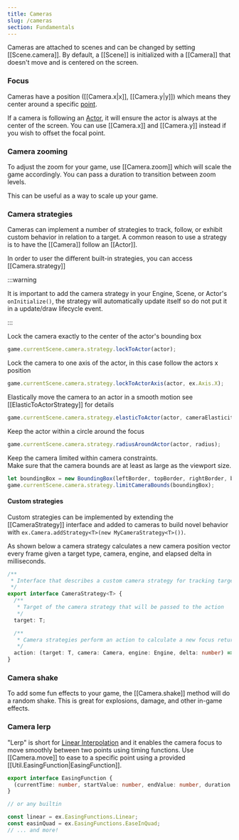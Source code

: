 ```yaml
---
title: Cameras
slug: /cameras
section: Fundamentals
---
```


Cameras are attached to scenes and can be changed by
setting [[Scene.camera]]. By default, a [[Scene]] is initialized with a
[[Camera]] that doesn't move and is centered on the screen.

### Focus

Cameras have a position ([[Camera.x|x]], [[Camera.y|y]]) which means they center around a specific
[point](/docs/math#vectors).

If a camera is following an [Actor](/docs/actors), it will ensure the actor is always at the
center of the screen. You can use [[Camera.x]] and [[Camera.y]] instead if you wish to
offset the focal point.

### Camera zooming

To adjust the zoom for your game, use [[Camera.zoom]] which will scale the
game accordingly. You can pass a duration to transition between zoom levels.

This can be useful as a way to scale up your game.

### Camera strategies

Cameras can implement a number of strategies to track, follow, or exhibit custom behavior in relation to a target. A common reason to use a
strategy is to have the [[Camera]] follow an [[Actor]].

In order to user the different built-in strategies, you can access [[Camera.strategy]]

:::warning

It is important to add the camera strategy in your Engine, Scene, or Actor's `onInitialize()`, the strategy will automatically update itself so do not put it in a update/draw lifecycle event.

:::

Lock the camera exactly to the center of the actor's bounding box

```typescript
game.currentScene.camera.strategy.lockToActor(actor);
```

Lock the camera to one axis of the actor, in this case follow the actors x position

```typescript
game.currentScene.camera.strategy.lockToActorAxis(actor, ex.Axis.X);
```

Elastically move the camera to an actor in a smooth motion see [[ElasticToActorStrategy]] for details

```typescript
game.currentScene.camera.strategy.elasticToActor(actor, cameraElasticity, cameraFriction);
```

Keep the actor within a circle around the focus

```typescript
game.currentScene.camera.strategy.radiusAroundActor(actor, radius);
```

Keep the camera limited within camera constraints.  
Make sure that the camera bounds are at least as large as the viewport size.

```typescript
let boundingBox = new BoundingBox(leftBorder, topBorder, rightBorder, bottomBorder);
game.currentScene.camera.strategy.limitCameraBounds(boundingBox);
```

#### Custom strategies

Custom strategies can be implemented by extending the [[CameraStrategy]] interface and added to cameras to build novel behavior with `ex.Camera.addStrategy<T>(new MyCameraStrategy<T>())`.

As shown below a camera strategy calculates a new camera position vector every frame given a target type, camera, engine, and elapsed delta in milliseconds.

```typescript
/**
 * Interface that describes a custom camera strategy for tracking targets
 */
export interface CameraStrategy<T> {
  /**
   * Target of the camera strategy that will be passed to the action
   */
  target: T;

  /**
   * Camera strategies perform an action to calculate a new focus returned out of the strategy
   */
  action: (target: T, camera: Camera, engine: Engine, delta: number) => Vector;
}
```

### Camera shake

To add some fun effects to your game, the [[Camera.shake]] method
will do a random shake. This is great for explosions, damage, and other
in-game effects.

### Camera lerp

"Lerp" is short for [Linear Interpolation](http://en.wikipedia.org/wiki/Linear_interpolation)
and it enables the camera focus to move smoothly between two points using timing functions.
Use [[Camera.move]] to ease to a specific point using a provided [[Util.EasingFunction|EasingFunction]].

```typescript
export interface EasingFunction {
  (currentTime: number, startValue: number, endValue: number, duration: number): number;
}

// or any builtin

const linear = ex.EasingFunctions.Linear;
const easinQuad = ex.EasingFunctions.EaseInQuad;
// ... and more!

```


